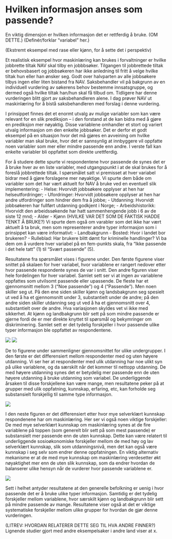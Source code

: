 # Hvilken informasjon anses som passende? {#input}


En viktig dimensjon er hvilken informasjon det er rettferdig å bruke. 
(OM DETTE.)
(Definér/forklar "variabel" her.)

(Ekstremt eksempel med rase eller kjønn, for å sette det i perspektiv)

Et realistisk eksempel hvor maskinlæring kan brukes i forvaltninger er hvilke jobbrette tiltak NAV skal tilby en jobbbsøker. Tilgangen til jobbrettede tiltak er behovsbasert og jobbsøkeren har ikke anledning til fritt å velge hvilke tiltak hun eller han ønsker seg. Godt over halvparten av alle jobbsøkere tilbys ingen eller liten bistand fra NAV. Saksbehandler vil på bakgrunn av en individuell vurdering av søkerens behov bestemme innsatsgruppe, og dermed også hvilke tiltak han/hun skal få tilbud om. Tidligere har denne vurderingen blitt gjort av saksbehandleren alene. I dag prøver NAV ut maskinlæring for å bistå saksbehandleren med forslag i denne vurdering. 

I prinsippet finnes det et enormt utvalg av mulige variabler som kan være relevant for en slik prediksjon -- i den forstand at de kan bidra med å gjøre en prediksjon mer nøyaktig. Disse variablene omhandler et stort og variert utvalg informasjon om den enkelte jobbsøker. Det er derfor et godt eksempel på en situasjon hvor det må gjøres en avveining om hvilke variabler man skal bruke, hvor det er sannsynlig at innbyggere vil oppfatte noen variabler som mer eller mindre passende enn andre. I verste fall kan enkelte variabler bli oppfattet som direkte urettferdig.

For å studere dette spurte vi respondentene hvor passende de synes det er å bruke hver av en liste variabler, med utgangspunkt i at de skal brukes for å foreslå jobbrettede tiltak. I spørsmålet satt vi premisset at hver variabel bidrar med å gjøre forslagene mer nøyaktige. Vi spurte dem både om variabler som det har vært aktuelt for NAV å bruke ved en eventuell slik implementering: 
- Helse: Hvorvidt jobbsøkere opplyser at hen har helseutfordringer; 
- Ufordringer: Hvorvidt jobbsøkere opplyser at hen har andre utfordringer som hindrer dem fra å jobbe; 
- Utdanning: Hvorvidt jobbsøkeren har fullført utdanning godkjent i Norge;
- Arbeidshistorikk: Hvorvidt den arbeidssøkende har hatt sammenhengende jobb i 6 av de siste 12 mnd;
- Alder
- Kjønn
(HVILKE VAR DET SOM DE FAKTISK HADDE TENKT Å BRUKE?)
Vi spurte dem også om varabler som det ikke har vært aktuelt å ta bruk, men som representerer andre typer informasjon som i prinsippet kan være informativt:
- Landbakgrunn
- Bosted: Hvor i landet bor brukeren?
- Rulleblad: Har brukere blitt dømt for kriminelle handlinger?
Vi ba dem om å vurdere hver variabel på en fem-punkts skala, fra "Ikke passende i det hele tatt" (1) til "Svært passende" (5). 

Resultatene fra spørsmålet vises i figurene under. 
Den første figurene viser snittet på skalaen for hver variabel, hvor variablene er rangert nedover etter hvor passende respondente synes de var i snitt. Den andre figuren viser hele fordelingen for hver variabel. Samlet sett ser vi at ingen av variablene oppfattes som utvilsomt passende eller upassende. De fleste har et gjennomsnitt mellom 3 ("Noe passende") og 4 ("Passende"). Men noen skiller seg ut. På den ene siden skiller kjønn og landsbakgrunn seg spesielt ut ved å ha et gjennomsnitt under 3, substantielt under de andre; på den andre siden skiller utdanning seg ut ved å ha et gjennomsnitt over 4, substantielt over de andre. Hva variasjonen skyldes vet vi ikke med sikkerhet. At kjønn og landbakgrunn blir sett på som mindre passende er gjerne fordi de er mer direkte knyttet til spørsmål og bekymringer om diskriminering. Samlet sett er det tydelig forskjeller i hvor passende ulike typer informasjon ble oppfattet av respondentene.

![](figs/png/fig_vars_avg.png)
![](figs/png/fig_vars_hist.png)

De to figurene under sammenligner gjennomsnittet for ulike undergrupper. I den første er det differensiert mellom respondenter med og uten høyere utdanning. Vi ser her at respondenter med ulik utdanning har noe ulikt syn på ulike variablene, og da særskilt når det kommer til nettopp utdanning. De med høyere utdanning synes det er betydelig mer passende enn de uten høyere utdanning å bruke utdanning som variabel. De underliggende årsaken til disse forskjellene kan være mange, men resultatene peker på at grupper med ulik oppfatning, kunnskap, erfaring, etc, kan forholde seg substansielt forskjellig til samme type informasjon.

![](figs/png/fig_vars_avg_utd.png)

I den neste figuren er det differensiert etter hvor mye selverklært kunnskap respondenene har om maskinlæring. Her ser vi også noen viktige forskjeller: De med mye selverklært kunnskap om maskinlæring synes at de fire variablene på toppen (som generelt blir sett på som mest passende) er substansielt mer passende enn de uten kunnskap. Dette kan være relatert til underliggende sosioøkonomiske forskjeller mellom de med høy og lav selverklært kunnskap, slik som utdanningsnivå, men det kan også være kunnskap i seg selv som endrer denne oppfatningen. En viktig alternativ mekanisme er at de med mye kunnskap om maskinlæring verdesetter økt nøyaktighet mer enn de uten slik kunnskap, som da endrer hvordan de balanserer ulike hensyn når de vurderer hvor passende variablene er. 

![](figs/png/fig_vars_avg_ml_know.png)


Sett i helhet antyder resultatene at den generelle befolkning er uenig i hvor passende det er å bruke ulike typer informasjon. Samtidig er det tydelig forskjeller mellom variablene, hvor særskilt kjønn og landbakgrunn blir sett på mindre passende av mange. Resultatene viser også at det er viktige systematiske forskjeller mellom ulike grupper for hvordan de gjør denne vurderingen.

(LITREV: HVORDAN RELATERER DETTE SEG TIL HVA ANDRE FINNER?)
Lignende studier gjort med andre eksempelsaker i andre land viser at x. 

